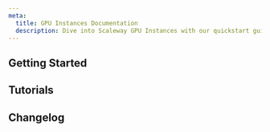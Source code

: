 ```yaml
---
meta:
  title: GPU Instances Documentation
  description: Dive into Scaleway GPU Instances with our quickstart guides, how-tos, tutorials, and more.
---
```


<ProductHeader
   productName="GPU Instances"
   productLogo="instance"
   description="Scaleway GPU Instances are equipped with dedicated high-end NVIDIA GPUs and offer the speed and efficiency you need to run your most demanding workloads."
   url="/gpu/quickstart/"
   label="Instances Quickstart"
/>

## Getting Started

<Grid>
    <SummaryCard
        title="Quickstart"
        icon="rocket"
        description="Learn how to create, connect to, and delete a GPU Instance in a few steps."
        label="View Quickstart"
        url="/gpu/quickstart/"
    />
    <SummaryCard
        title="Concepts"
        icon="info"
        description="Core concepts that give you a better understanding of Scaleway GPU Instances."
        label="View concepts"
        url="/gpu/concepts/"
    />
    <SummaryCard
        title="How-tos"
        icon="help-circle-outline"
        description="Check our guides to creating and managing GPU Instances and their features."
        label="View how-tos"
        url="/gpu/how-to/"
    />
    <SummaryCard
        title="Additional content"
        icon="book-open-outline"
        description="Guides to help you choose a GPU Instance, understand pricing and advanced configuration."
        label="View additional content"
        url="/gpu/reference-content/"
    />
</Grid>

## Tutorials

<Grid>
    <DefaultCard
        title="Deploying models with NVIDIA Triton Inference Server on Scaleway Object Storage"
        url="/tutorials/nvidia-triton/"
        label="Link"
    />
    <DefaultCard
        title="Achieving Super-Resolution with a Sub-Pixel Convolutional Neural Network on Scaleway GPU"
        url="/tutorials/gpu-super-resolution/"
        label="Link"
    />
</Grid>

<ClickableBanner
    productLogo="cli"
    title="Instances API"
    description="Learn how to create and manage your Scaleway GPU Instances through the API."
    url="https://www.scaleway.com/en/developers/api/instance/"
    label="Go to Instances API"
/>

## Changelog

<ChangelogList
    productName="gpu-instances"
    numberOfChanges={3}
/>

